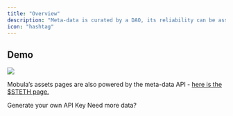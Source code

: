 ```yaml
---
title: "Overview"
description: "Meta-data is curated by a DAO, its reliability can be assessed on-chain."
icon: "hashtag"
---
```


## Demo

<Frame caption="">
  <img src="https://i.imgur.com/vL2qddX.png" />
</Frame>

Mobula’s assets pages are also powered by the meta-data API - [here is the $STETH page.](https://mobula.fi/asset/lido-staked-ether)

<CardGroup>

<Card title="API Key" icon="key-skeleton" href="#">
  Generate your own API Key
</Card>

<Card title="Upgrade" icon="wand-magic-sparkles" href="/api-reference/upgrade">
  Need more data?
</Card>

</CardGroup>
